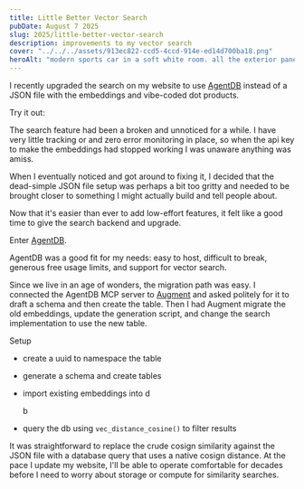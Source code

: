 ```yaml
---
title: Little Better Vector Search
pubDate: August 7 2025
slug: 2025/little-better-vector-search
description: improvements to my vector search
cover: "../../../assets/913ec822-ccd5-4ccd-914e-ed14d700ba18.png"
heroAlt: "modern sports car in a soft white room. all the exterior panels and bodywork of the car are transparent - Reve preview"
---
```



I recently upgraded the search on my website to use [AgentDB](https://agentdb.dev) instead of a JSON file with the embeddings and vibe-coded dot products.

Try it out:

<SearchForm placeholder="Try a search term like 'css' or 'svg'" />

The search feature had been a broken and unnoticed for a while. I have very little tracking or and zero error monitoring in place, so when the api key to make the embeddings had stopped working I was unaware anything was amiss.

When I eventually noticed and got around to fixing it, I decided that the dead-simple JSON file setup was perhaps a bit too gritty and needed to be brought closer to something I might actually build and tell people about.

Now that it's easier than ever to add low-effort features, it felt like a good time to give the search backend and upgrade.

Enter [AgentDB](https://agentdb.dev).

AgentDB was a good fit for my needs: easy to host, difficult to break, generous free usage limits, and support for vector search.

Since we live in an age of wonders, the migration path was easy. I connected the AgentDB MCP server to [Augment](https://www.augmentcode.com) and asked politely for it to draft a schema and then create the table. Then I had Augment migrate the old embeddings, update the generation script, and change the search implementation to use the new table.

Setup

- create a uuid to namespace the table
- generate a schema and create tables
- import existing embeddings into d

  b

- query the db using `vec_distance_cosine()` to filter results

It was straightforward to replace the crude cosign similarity against the JSON file with a database query that uses a native cosign distance. At the pace I update my website, I'll be able to operate comfortable for decades before I need to worry about storage or compute for similarity searches.
